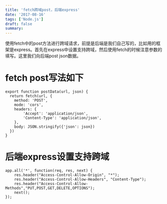 ```yaml
---
title: 'fetch跨域post，后端express'
date: '2017-08-16'
tags: ['Node.js']
draft: false
summary: 
---
```


使用fetch中的post方法进行跨域请求，前提是后端是我们自己写的，比如用的框架是express。首先在express中设置支持跨域，然后使用fetch的时候注意参数的填写。这里我们向后端post json数据。

# fetch post写法如下
```
export function postData(url, json) {
  return fetch(url, {
    method: 'POST',
    mode: 'cors',
    headers: {
        'Accept': 'application/json',
        'Content-Type': 'application/json',
    },
    body: JSON.stringify({'json': json})
  })
}
```

# 后端express设置支持跨域
```
app.all('*', function(req, res, next) {  
    res.header("Access-Control-Allow-Origin", "*");  
    res.header("Access-Control-Allow-Headers", "Content-Type");  
    res.header("Access-Control-Allow-Methods","PUT,POST,GET,DELETE,OPTIONS");
    next();  
});  
```